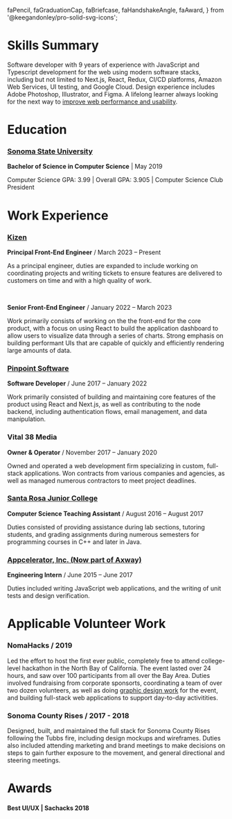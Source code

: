   faPencil,
  faGraduationCap,
  faBriefcase,
  faHandshakeAngle,
  faAward,
} from '@keegandonley/pro-solid-svg-icons';

# <FontAwesomeIcon icon={faPencil} /> Skills Summary

Software developer with 9 years of experience with JavaScript and Typescript
development for the web using modern software stacks, including but not limited
to Next.js, React, Redux, CI/CD platforms, Amazon Web Services, UI testing, and Google
Cloud. Design experience includes Adobe Photoshop, Illustrator, and Figma. A
lifelong learner always looking for the next way to
[improve web performance and usability](/blog/building-a-static-generated-blog-with-next-js).

# <FontAwesomeIcon icon={faGraduationCap} /> Education

### [Sonoma State University](https://cs.sonoma.edu/)

**Bachelor of Science in Computer Science** | May 2019

Computer Science GPA: 3.99 | Overall GPA: 3.905 | Computer Science Club President

# <FontAwesomeIcon icon={faBriefcase} /> Work Experience

### [Kizen](https://www.kizen.com/)

**Principal Front-End Engineer** / March 2023 – Present

As a principal engineer, duties are expanded to include working on coordinating
projects and writing tickets to ensure features are delivered to customers on time
and with a high quality of work.

<br />

**Senior Front-End Engineer** / January 2022 – March 2023

Work primarily consists of working on the the front-end for the core product,
with a focus on using React to build the application dashboard to allow users
to visualize data through a series of charts. Strong emphasis on building performant
UIs that are capable of quickly and efficiently rendering large amounts of data.

### [Pinpoint Software](https://pinpoint.com)

**Software Developer** / June 2017 – January 2022

Work primarily consisted of building and maintaining core features of the product using React and Next.js, as well as contributing to the node backend, including authentication flows, email management, and data manipulation.

### Vital 38 Media

**Owner & Operator** / November 2017 – January 2020

Owned and operated a web development firm specializing in custom, full-stack applications. Won contracts from various companies and agencies, as well as managed numerous contractors to meet project deadlines.

### [Santa Rosa Junior College](https://www.santarosa.edu/)

**Computer Science Teaching Assistant** / August 2016 – August 2017

Duties consisted of providing assistance during lab sections, tutoring students, and grading assignments during numerous semesters for programming courses in C++ and later in Java.

### [Appcelerator, Inc. (Now part of Axway)](https://www.axway.com/en)

**Engineering Intern** / June 2015 – June 2017

Duties included writing JavaScript web applications, and the writing of unit tests and design verification.

# <FontAwesomeIcon icon={faHandshakeAngle} /> Applicable Volunteer Work

### NomaHacks / 2019

Led the effort to host the first ever public, completely free to attend college-level
hackathon in the North Bay of California. The event lasted over 24 hours, and saw
over 100 participants from all over the Bay Area. Duties involved fundraising from
corporate sponsorts, coordinating a team of over two dozen volunteers, as well as
doing [graphic design work](https://dribbble.com/shots/7166630-NomaHacks-Logo) for the event, and building full-stack web applications
to support day-to-day activitities.

### Sonoma County Rises / 2017 - 2018

Designed, built, and maintained the full stack for Sonoma County Rises following the
Tubbs fire, including design mockups and wireframes. Duties also included attending
marketing and brand meetings to make decisions on steps to gain further exposure to
the movement, and general directional and steering meetings.

# <FontAwesomeIcon icon={faAward} /> Awards

#### Best UI/UX | Sachacks 2018
